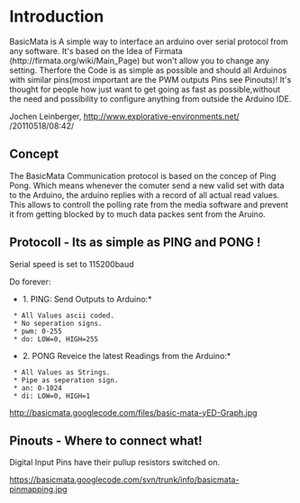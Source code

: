 <wiki:toc max_depth="3" />

= Introduction =

BasicMata is A simple way to interface an arduino over serial protocol from any software. It's based on the Idea of Firmata (http://firmata.org/wiki/Main_Page) but won't allow you to change any setting. Therfore the Code is as simple as possible and should all Arduinos with similar pins(most important are the PWM outputs Pins see Pinouts)! It's thought for people how just want to get going as fast as possible,without the need and possibility to configure anything from outside the Arduino IDE.

Jochen Leinberger, http://www.explorative-environments.net/ 
/20110518/08:42/


== Concept ==

The BasicMata Communication protocol is based on the concep of Ping Pong. Which means whenever the comuter send a new valid set with data to the Arduino, the arduino replies with a record of all actual read values.
This allows to controll the polling rate from the media software and prevent it from getting blocked by to much data packes sent from the Aruino.

== Protocoll - Its as simple as PING and PONG ! ==

Serial speed is set to 115200baud
{{{Serial.begin(115200);}}}

Do forever:

*1. PING: Send Outputs to Arduino:*

{{{0x13 0x10 pwm00 pwm01 pwm02 pwm03 pwm04 pwm05 do0 do1 do2}}}

  * All Values ascii coded.
  * No seperation signs.
  * pwm: 0-255
  * do: LOW=0, HIGH=255

*2. PONG Reveice the latest Readings from the Arduino:*

{{{@ an00 | an01 | an02 | an03 | an04 | an05 | di00 | di01 | di02 0x13 0x10}}}

  * All Values as Strings.
  * Pipe as seperation sign.
  * an: 0-1024
  * di: LOW=0, HIGH=1
http://basicmata.googlecode.com/files/basic-mata-yED-Graph.jpg

== Pinouts - Where to connect what! ==

Digital Input Pins have their pullup resistors switched on.

https://basicmata.googlecode.com/svn/trunk/info/basicmata-pinmapping.jpg